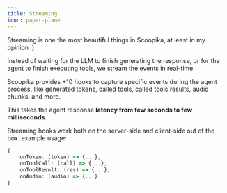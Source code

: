 ```yaml
---
title: Streaming
icon: paper-plane
---
```


Streaming is one the most beautiful things in Scoopika, at least in my opinion :)

Instead of waiting for the LLM to finish generating the response, or for the agent to finish executing tools, we stream the events in real-time.

Scoopika provides +10 hooks to capture specific events during the agent process, like generated tokens, called tools, called tools results, audio chunks, and more.

This takes the agent response **latency from few seconds to few milliseconds**.

Streaming hooks work both on the server-side and client-side out of the box. example usage:

```typescript
{
    onToken: (token) => {...},
    onToolCall: (call) => {...},
    onToolResult: (res) => {...},
    onAudio: (audio) => {...}
}
```